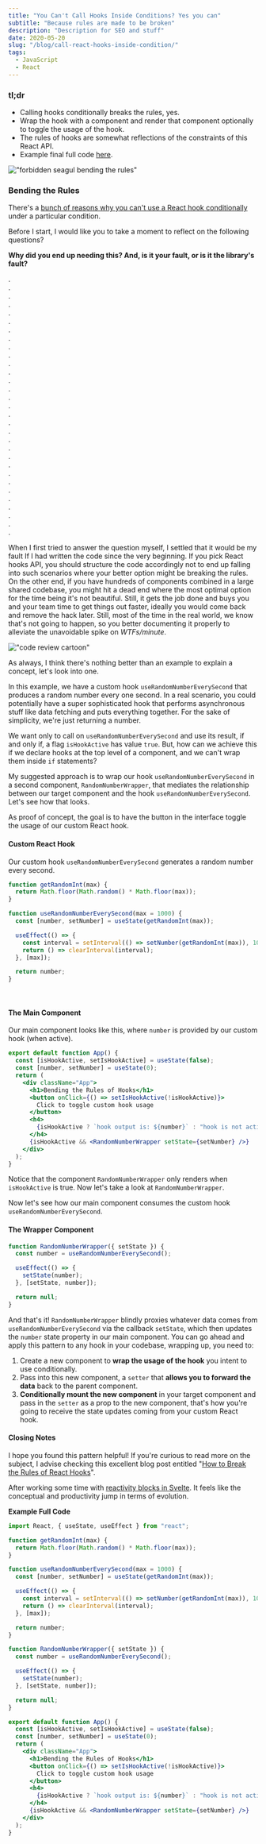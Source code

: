 ```yaml
---
title: "You Can't Call Hooks Inside Conditions? Yes you can"
subtitle: "Because rules are made to be broken"
description: "Description for SEO and stuff"
date: 2020-05-20
slug: "/blog/call-react-hooks-inside-condition/"
tags:
  - JavaScript
  - React
---
```



<ScrollToTopButton />

### tl;dr

- Calling hooks conditionally breaks the rules, yes.
- Wrap the hook with a component and render that component optionally to toggle the usage of the hook.
- The rules of hooks are somewhat reflections of the constraints of this React API.
- Example final full code [here](#example-full-code).

!["forbidden seagul bending the rules"](./images/forbidden-seagull.png)

<Caption source={"https://www.flickr.com/photos/sameli/1898511953"} />

### Bending the Rules

There's a <a href="https://reactjs.org/docs/hooks-rules.html" target="_blank" title="Rules of Hooks - React">bunch of reasons why you can't use a React hook conditionally</a> under a particular condition.

Before I start, I would like you to take a moment to reflect on the following questions?

**Why did you end up needing this? And, is it your fault, or is it the library's fault?**

. <br />
. <br />
. <br />
. <br />
. <br />
. <br />
. <br />
. <br />
. <br />
. <br />
. <br />
. <br />
. <br />
. <br />
. <br />
. <br />
. <br />
. <br />
. <br />
. <br />
. <br />
. <br />
. <br />
. <br />
. <br />
. <br />
. <br />
. <br />
. <br />
. <br />
. <br />

When I first tried to answer the question myself, I settled that it would be my fault If I had written the code since the very beginning.
If you pick React hooks API, you should structure the code accordingly not to end up falling into such scenarios where your better option might be breaking the rules. On the other end, if you have hundreds of components combined in a large shared codebase, you might hit a dead end where the most optimal option for the time being it's not beautiful. Still, it gets the job done and buys you and your team time to get things out faster, ideally you would come back and remove the hack later. Still, most of the time in the real world, we know that's not going to happen, so you better documenting it properly to alleviate the unavoidable spike on _WTFs/minute_.

!["code review cartoon"](./images/wtfs-per-minute-code-review.png)

<Caption
  source={
    "https://me.me/i/the-ouy-vcile-41-wtf-cocle-review-wtf-review-bad-20268515"
  }
/>

As always, I think there's nothing better than an example to explain a concept, let's look into one.

In this example, we have a custom hook `useRandomNumberEverySecond` that produces a random number every one second. In a real scenario, you could potentially have a super sophisticated hook that performs asynchronous stuff like data fetching and puts everything together. For the sake of simplicity, we're just returning a number.

We want only to call on `useRandomNumberEverySecond` and use its result, if and only if, a flag `isHookActive` has value `true`. But, how can we achieve this if we declare hooks at the top level of a component, and we can't wrap them inside `if` statements?

My suggested approach is to wrap our hook `useRandomNumberEverySecond` in a second component, `RandomNumberWrapper`, that mediates the relationship between our target component and the hook `useRandomNumberEverySecond`. Let's see how that looks.

<GIF name="example-final-result" />
<Caption gif={true} />

As proof of concept, the goal is to have the button in the interface toggle the usage of our custom React hook.

#### Custom React Hook

Our custom hook `useRandomNumberEverySecond` generates a random number every second.

```js
function getRandomInt(max) {
  return Math.floor(Math.random() * Math.floor(max));
}

function useRandomNumberEverySecond(max = 1000) {
  const [number, setNumber] = useState(getRandomInt(max));

  useEffect(() => {
    const interval = setInterval(() => setNumber(getRandomInt(max)), 1000);
    return () => clearInterval(interval);
  }, [max]);

  return number;
}
```

<br />

#### The Main Component

Our main component looks like this, where `number` is provided by our custom hook (when active).

```jsx
export default function App() {
  const [isHookActive, setIsHookActive] = useState(false);
  const [number, setNumber] = useState(0);
  return (
    <div className="App">
      <h1>Bending the Rules of Hooks</h1>
      <button onClick={() => setIsHookActive(!isHookActive)}>
        Click to toggle custom hook usage
      </button>
      <h4>
        {isHookActive ? `hook output is: ${number}` : "hook is not active"}
      </h4>
      {isHookActive && <RandomNumberWrapper setState={setNumber} />}
    </div>
  );
}
```

Notice that the component `RandomNumberWrapper` only renders when `isHookActive` is true. Now let's take a look at `RandomNumberWrapper`.

Now let's see how our main component consumes the custom hook `useRandomNumberEverySecond`.

#### The Wrapper Component

```javascript
function RandomNumberWrapper({ setState }) {
  const number = useRandomNumberEverySecond();

  useEffect(() => {
    setState(number);
  }, [setState, number]);

  return null;
}
```

And that's it! `RandomNumberWrapper` blindly proxies whatever data comes from `useRandomNumberEverySecond` via the callback `setState`, which then updates the `number` state property in our main component. You can go ahead and apply this pattern to any hook in your codebase, wrapping up, you need to:

1. Create a new component to **wrap the usage of the hook** you intent to use conditionally.
2. Pass into this new component, a `setter` that **allows you to forward the data** back to the parent component.
3. **Conditionally mount the new component** in your target component and pass in the `setter` as a prop to the new component, that's how you're going to receive the state updates coming from your custom React hook.

#### Closing Notes

I hope you found this pattern helpful! If you're curious to read more on the subject, I advise checking this excellent blog post entitled "[How to Break the Rules of React Hooks](https://inventingwithmonster.io/20190207-break-the-rules-of-react-hooks/ "How to break the rules of React Hooks | Inventing With Monster")".

After working some time with [reactivity blocks in Svelte](https://en.wikipedia.org/wiki/Observer_pattern "Reactivity/Statements - Svelte Tutorial"). It feels like the conceptual and productivity jump in terms of evolution.

**Example Full Code**

<Accordion summary='Expand to see example full code'>

```jsx
import React, { useState, useEffect } from "react";

function getRandomInt(max) {
  return Math.floor(Math.random() * Math.floor(max));
}

function useRandomNumberEverySecond(max = 1000) {
  const [number, setNumber] = useState(getRandomInt(max));

  useEffect(() => {
    const interval = setInterval(() => setNumber(getRandomInt(max)), 1000);
    return () => clearInterval(interval);
  }, [max]);

  return number;
}

function RandomNumberWrapper({ setState }) {
  const number = useRandomNumberEverySecond();

  useEffect(() => {
    setState(number);
  }, [setState, number]);

  return null;
}

export default function App() {
  const [isHookActive, setIsHookActive] = useState(false);
  const [number, setNumber] = useState(0);
  return (
    <div className="App">
      <h1>Bending the Rules of Hooks</h1>
      <button onClick={() => setIsHookActive(!isHookActive)}>
        Click to toggle custom hook usage
      </button>
      <h4>
        {isHookActive ? `hook output is: ${number}` : "hook is not active"}
      </h4>
      {isHookActive && <RandomNumberWrapper setState={setNumber} />}
    </div>
  );
}
```

</Accordion>
